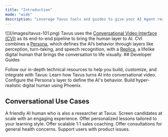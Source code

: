 ```yaml
---
title: "Introduction"
mode: "wide"
description: "Leverage Tavus tools and guides to give your AI Agent real-time human-like perception and presence—bringing the human layer to AI."
---
```



<Frame>
![](/images/tavus-101.png)
</Frame>
Tavus uses the <a href="/sections/conversational-video-interface/overview-cvi" target="_blank">Conversational Video Interface (CVI)</a> as its end-to-end pipeline to bring the human layer to AI. CVI combines a <a href="/sections/conversational-video-interface/persona/overview" target="_blank">Persona</a>, which defines the AI’s behavior through layers like perception, turn-taking, and speech recognition, with a <a href="/sections/replica/overview" target="_blank">Replica</a>, a lifelike digital human that brings the conversation to life visually.
## Developer Guides

Follow our in-depth technical resources to help you build, customize, and integrate with Tavus:
<CardGroup cols={3}>
  <Card title="CVI Quickstart" icon="messages" href="/sections/conversational-video-interface/quickstart/use-the-full-pipeline">
    Learn how Tavus turns AI into conversational video.
  </Card>
  <Card title="Persona Quickstart" icon="user-gear" href="/sections/conversational-video-interface/persona/overview">
    Configure the Persona's layer to define the AI's behavior.
  </Card>
  <Card title="Replica Quickstart" icon="user-group" href="/sections/replica/quickstart">
    Build hyper-realistic digital human using Phoenix.
  </Card>
</CardGroup>

## Conversational Use Cases
<CardGroup cols={3}>
  <Card title="Tavus Researcher" img="/images/charlie.png" href="/sections/conversational-video-interface/conversation/usecases/tavus-researcher">
    A friendly AI human who is also a researcher at Tavus.
  </Card>
  <Card title="AI Interviewer" img="/images/aii.png" href="/sections/conversational-video-interface/conversation/usecases/ai-interviewer">
    Screen candidates at scale with an engaging experience.
  </Card>
  <Card title="History Teacher" img="/images/ht.png" href="/sections/conversational-video-interface/conversation/usecases/history-teacher">
    Offer personalized lessons tailored to your learning style.
  </Card>
  <Card title="Sales Coach" img="/images/sc.png" href="/sections/conversational-video-interface/conversation/usecases/sales-coach">
    Offer scalable 1:1 sales coaching.
  </Card>
  <Card title="Health Care Consultant" img="/images/doc.png" href="/sections/conversational-video-interface/conversation/usecases/health-care">
    Offer consultations for general health concerns.
  </Card>
  <Card title="Customer Service Agent" img="/images/stock-replica/helen.png" href="/sections/conversational-video-interface/conversation/usecases/customer-service">
    Support users with product issues.
  </Card>
</CardGroup>
